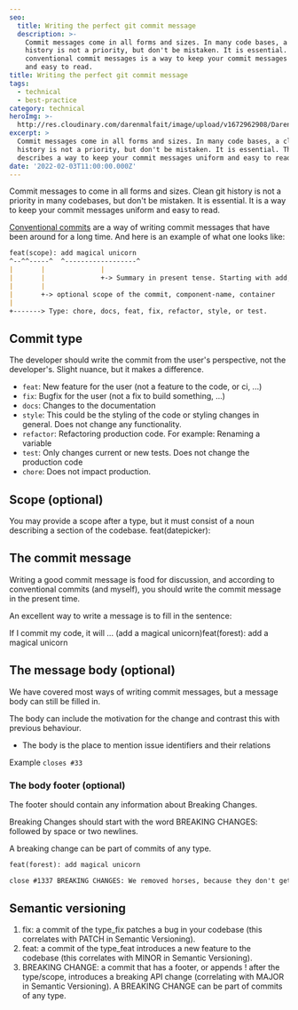 ```yaml
---
seo:
  title: Writing the perfect git commit message
  description: >-
    Commit messages come in all forms and sizes. In many code bases, a clean git
    history is not a priority, but don't be mistaken. It is essential. Writing
    conventional commit messages is a way to keep your commit messages uniform
    and easy to read.
title: Writing the perfect git commit message
tags:
  - technical
  - best-practice
category: technical
heroImg: >-
  http://res.cloudinary.com/darenmalfait/image/upload/v1672962908/Daren_3d_render_839d9380-3bd4-42ce-8da6-53e66ec0d8aa_fmnrpr.png
excerpt: >
  Commit messages come in all forms and sizes. In many code bases, a clean git
  history is not a priority, but don't be mistaken. It is essential. This post
  describes a way to keep your commit messages uniform and easy to read.
date: '2022-02-03T11:00:00.000Z'
---
```


Commit messages to come in all forms and sizes. Clean git history is not a
priority in many codebases, but don't be mistaken. It is essential. It is a way
to keep your commit messages uniform and easy to read.

[Conventional commits](https://www.conventionalcommits.org/en/v1.0.0/) are a way
of writing commit messages that have been around for a long time. And here is an
example of what one looks like:

```markdown
feat(scope): add magical unicorn
^--^^-----^  ^------------------^
|       |              |
|       |              +-> Summary in present tense. Starting with add, remove, update, do. Think about: If I commit this, my code would .... add magical unicorn
|       |
|       +-> optional scope of the commit, component-name, container
|
+-------> Type: chore, docs, feat, fix, refactor, style, or test.
```

## Commit type

The developer should write the commit from the user's perspective, not the
developer's. Slight nuance, but it makes a difference.

* `feat`: New feature for the user (not a feature to the code, or ci, ...)&#x20;
* `fix`: Bugfix for the user (not a fix to build something, ...)
* `docs`: Changes to the documentation
* `style`: This could be the styling of the code or styling changes in general.
  Does not change any functionality.
* `refactor`: Refactoring production code. For example: Renaming a variable
* `test`: Only changes current or new tests. Does not change the production code
* `chore`: Does not impact production.

## Scope (optional)

You may provide a scope after a type, but it must consist of a noun describing a
section of the codebase. feat(datepicker):

## The commit message

Writing a good commit message is food for discussion, and according to
conventional commits (and myself), you should write the commit message in the
present time.

An excellent way to write a message is to fill in the sentence:

If I commit my code, it will ... (add a magical unicorn)feat(forest): add a
magical unicorn

## The message body (optional)

We have covered most ways of writing commit messages, but a message body can
still be filled in.

The body can include the motivation for the change and contrast this with
previous behaviour.

* The body is the place to mention issue identifiers and their relations

Example `closes #33`

### The body footer (optional)

The footer should contain any information about Breaking Changes.

Breaking Changes should start with the word BREAKING CHANGES: followed by space
or two newlines.

A breaking change can be part of commits of any type.

```markdown
feat(forest): add magical unicorn

close #1337 BREAKING CHANGES: We removed horses, because they don't get allong
```

## Semantic versioning

1. fix: a commit of the type\_fix patches a bug in your codebase (this correlates
   with PATCH in Semantic Versioning).
2. feat: a commit of the type\_feat introduces a new feature to the codebase
   (this correlates with MINOR in Semantic Versioning).
3. BREAKING CHANGE: a commit that has a footer, or appends ! after the
   type/scope, introduces a breaking API change (correlating with MAJOR in
   Semantic Versioning). A BREAKING CHANGE can be part of commits of any type.
